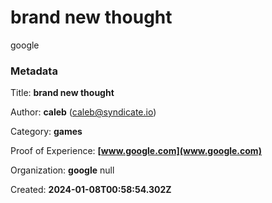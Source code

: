 # brand new thought

google


### Metadata

Title: **brand new thought**

Author: **caleb** (caleb@syndicate.io)

Category: **games**

Proof of Experience: **[www.google.com](www.google.com)**

Organization: **google**
null

Created: **2024-01-08T00:58:54.302Z**

